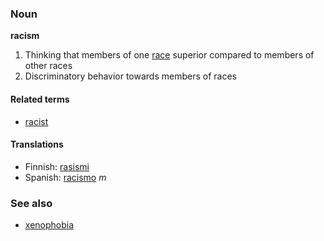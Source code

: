 ===Noun===
'''racism'''
#Thinking that members of one [[race]] superior compared to members of other races 
#Discriminatory behavior towards members of races

====Related terms====
*[[racist]]

====Translations====
*Finnish: [[rasismi]]
*Spanish: [[racismo]] ''m''

===See also===
*[[xenophobia]]